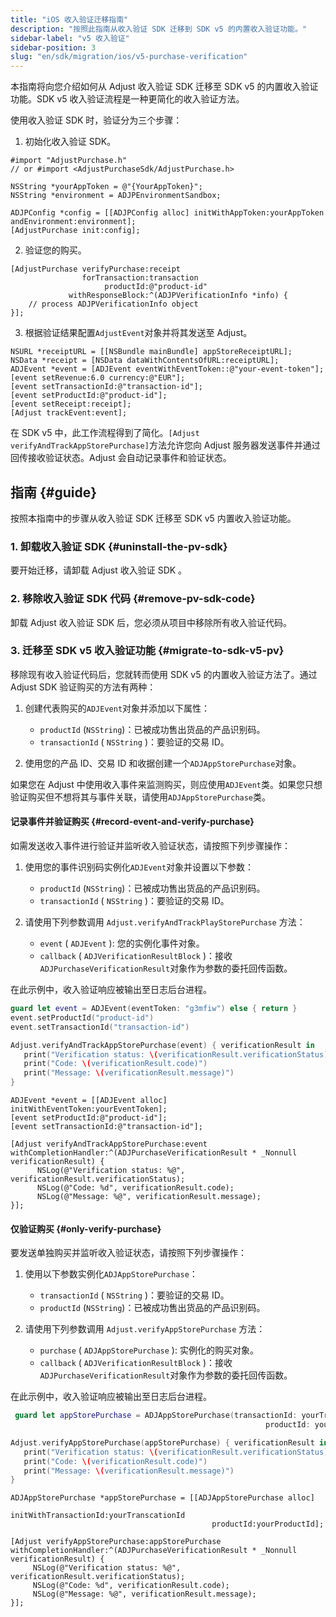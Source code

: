 ```yaml
---
title: "iOS 收入验证迁移指南"
description: "按照此指南从收入验证 SDK 迁移到 SDK v5 的内置收入验证功能。"
sidebar-label: "v5 收入验证"
sidebar-position: 3
slug: "en/sdk/migration/ios/v5-purchase-verification"
---
```

本指南将向您介绍如何从 Adjust 收入验证 SDK 迁移至 SDK v5 的内置收入验证功能。SDK v5 收入验证流程是一种更简化的收入验证方法。

使用收入验证 SDK 时，验证分为三个步骤：

1. 初始化收入验证 SDK。

```objc
#import "AdjustPurchase.h"
// or #import <AdjustPurchaseSdk/AdjustPurchase.h>

NSString *yourAppToken = @"{YourAppToken}";
NSString *environment = ADJPEnvironmentSandbox;

ADJPConfig *config = [[ADJPConfig alloc] initWithAppToken:yourAppToken andEnvironment:environment];
[AdjustPurchase init:config];
```

2. 验证您的购买。

```objc
[AdjustPurchase verifyPurchase:receipt
                forTransaction:transaction
                     productId:@"product-id"
             withResponseBlock:^(ADJPVerificationInfo *info) {
    // process ADJPVerificationInfo object
}];
```

3. 根据验证结果配置`AdjustEvent`对象并将其发送至 Adjust。

```objc
NSURL *receiptURL = [[NSBundle mainBundle] appStoreReceiptURL];
NSData *receipt = [NSData dataWithContentsOfURL:receiptURL];
ADJEvent *event = [ADJEvent eventWithEventToken::@"your-event-token"];
[event setRevenue:6.0 currency:@"EUR"];
[event setTransactionId:@"transaction-id"];
[event setProductId:@"product-id"];
[event setReceipt:receipt];
[Adjust trackEvent:event];
```

在 SDK v5 中，此工作流程得到了简化。`[Adjust verifyAndTrackAppStorePurchase]`方法允许您向 Adjust 服务器发送事件并通过回传接收验证状态。Adjust 会自动记录事件和验证状态。

指南 \{\#guide\}
-----------------

按照本指南中的步骤从收入验证 SDK 迁移至 SDK v5 内置收入验证功能。

### 1\. 卸载收入验证 SDK \{\#uninstall\-the\-pv\-sdk\}

要开始迁移，请卸载 Adjust 收入验证 SDK 。

### 2\. 移除收入验证 SDK 代码 \{\#remove\-pv\-sdk\-code\}

卸载 Adjust 收入验证 SDK 后，您必须从项目中移除所有收入验证代码。

### 3\. 迁移至 SDK v5 收入验证功能 \{\#migrate\-to\-sdk\-v5\-pv\}

移除现有收入验证代码后，您就转而使用 SDK v5 的内置收入验证方法了。通过 Adjust SDK 验证购买的方法有两种：

1. 创建代表购买的`ADJEvent`对象并添加以下属性： 
   * `productId` \(`NSString`\)：已被成功售出货品的产品识别码。
   * `transactionId` \( `NSString` \)：要验证的交易 ID。

2. 使用您的产品 ID、交易 ID 和收据创建一个`ADJAppStorePurchase`对象。

<callout type="tip"> 

如果您在 Adjust 中使用收入事件来监测购买，则应使用`ADJEvent`类。如果您只想验证购买但不想将其与事件关联，请使用`ADJAppStorePurchase`类。
</Callout> 

#### 记录事件并验证购买 \{\#record\-event\-and\-verify\-purchase\}

如需发送收入事件进行验证并监听收入验证状态，请按照下列步骤操作：

1. 使用您的事件识别码实例化`ADJEvent`对象并设置以下参数： 
   * `productId` \(`NSString`\)：已被成功售出货品的产品识别码。
   * `transactionId` \( `NSString` \)：要验证的交易 ID。

2. 请使用下列参数调用 `Adjust.verifyAndTrackPlayStorePurchase` 方法： 
   * `event` \( `ADJEvent` \): 您的实例化事件对象。
   * `callback` \( `ADJVerificationResultBlock` \)：接收`ADJPurchaseVerificationResult`对象作为参数的委托回传函数。

在此示例中，收入验证响应被输出至日志后台进程。
<tabs> <tab title="Swift" sync="swift"> 

```swift
guard let event = ADJEvent(eventToken: "g3mfiw") else { return }
event.setProductId("product-id")
event.setTransactionId("transaction-id")

Adjust.verifyAndTrackAppStorePurchase(event) { verificationResult in
   print("Verification status: \(verificationResult.verificationStatus)")
   print("Code: \(verificationResult.code)")
   print("Message: \(verificationResult.message)")
}
```

</Tab> <tab title="Objective-C" sync="objc"> 

```objc
ADJEvent *event = [[ADJEvent alloc] initWithEventToken:yourEventToken];
[event setProductId:@"product-id"];
[event setTransactionId:@"transaction-id"];

[Adjust verifyAndTrackAppStorePurchase:event withCompletionHandler:^(ADJPurchaseVerificationResult * _Nonnull verificationResult) {
      NSLog(@"Verification status: %@", verificationResult.verificationStatus);
      NSLog(@"Code: %d", verificationResult.code);
      NSLog(@"Message: %@", verificationResult.message);
}];
```

</Tab> </Tabs> 

#### 仅验证购买 \{\#only\-verify\-purchase\}

要发送单独购买并监听收入验证状态，请按照下列步骤操作：

1. 使用以下参数实例化`ADJAppStorePurchase`： 
   * `transactionId` \( `NSString` \)：要验证的交易 ID。
   * `productId` \(`NSString`\)：已被成功售出货品的产品识别码。

2. 请使用下列参数调用 `Adjust.verifyAppStorePurchase` 方法： 
   * `purchase` \( `ADJAppStorePurchase` \): 实例化的购买对象。
   * `callback` \( `ADJVerificationResultBlock` \)：接收`ADJPurchaseVerificationResult`对象作为参数的委托回传函数。

在此示例中，收入验证响应被输出至日志后台进程。
<tabs> <tab title="Swift" sync="swift"> 

```swift
 guard let appStorePurchase = ADJAppStorePurchase(transactionId: yourTransactionId,
                                                         productId: yourProductId) else { return }

Adjust.verifyAppStorePurchase(appStorePurchase) { verificationResult in
   print("Verification status: \(verificationResult.verificationStatus)")
   print("Code: \(verificationResult.code)")
   print("Message: \(verificationResult.message)")
}
```

</Tab> <tab title="Objective-C" sync="objc"> 

```objc
ADJAppStorePurchase *appStorePurchase = [[ADJAppStorePurchase alloc]
                                             initWithTransactionId:yourTranscationId
                                             productId:yourProductId];

[Adjust verifyAppStorePurchase:appStorePurchase withCompletionHandler:^(ADJPurchaseVerificationResult * _Nonnull verificationResult) {
     NSLog(@"Verification status: %@", verificationResult.verificationStatus);
     NSLog(@"Code: %d", verificationResult.code);
     NSLog(@"Message: %@", verificationResult.message);
}];
```

</Tab> </Tabs>


